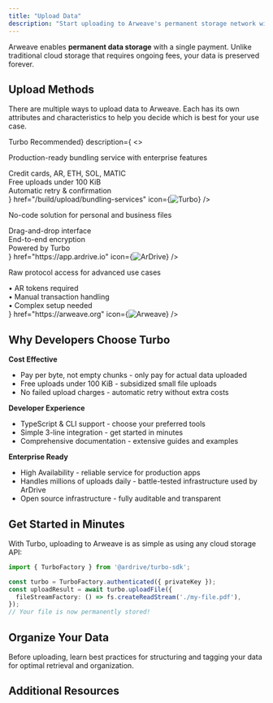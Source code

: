 ```yaml
---
title: "Upload Data"
description: "Start uploading to Arweave's permanent storage network with our recommended tools and best practices"
---
```


Arweave enables **permanent data storage** with a single payment. Unlike traditional cloud storage that requires ongoing fees, your data is preserved forever. 

## Upload Methods

There are multiple ways to upload data to Arweave. Each has its own attributes and characteristics to help you decide which is best for your use case.

<Cards>
  <Card 
    title={<span className="flex items-center gap-2">Turbo <span className="text-xs bg-green-500/10 text-green-600 dark:text-green-400 px-2 py-1 rounded-full">Recommended</span></span>}
    description={
      <>
        <p className="mb-3">Production-ready bundling service with enterprise features</p>
        <div className="space-y-1 text-sm">
          <div className="flex items-center gap-2"><CreditCard className="w-4 h-4" /> Credit cards, AR, ETH, SOL, MATIC</div>
          <div className="flex items-center gap-2"><Zap className="w-4 h-4" /> Free uploads under 100 KiB</div>
          <div className="flex items-center gap-2"><Shield className="w-4 h-4" /> Automatic retry & confirmation</div>
        </div>
      </>
    }
    href="/build/upload/bundling-services"
    icon={<Image src="/turbo.svg" alt="Turbo" width={40} height={40} />}
  />
  <Card 
    title="ArDrive"
    description={
      <>
        <p className="mb-3">No-code solution for personal and business files</p>
        <div className="space-y-1 text-sm">
          <div className="flex items-center gap-2"><Check className="w-4 h-4" /> Drag-and-drop interface</div>
          <div className="flex items-center gap-2"><Check className="w-4 h-4" /> End-to-end encryption</div>
          <div className="flex items-center gap-2"><Check className="w-4 h-4" /> Powered by Turbo</div>
        </div>
      </>
    }
    href="https://app.ardrive.io"
    icon={<Image src="/ardrive.svg" alt="ArDrive" width={40} height={40} />}
  />
  <Card 
    title="Direct to Arweave"
    description={
      <>
        <p className="mb-3">Raw protocol access for advanced use cases</p>
        <div className="space-y-1 text-sm text-muted-foreground">
          <div>• AR tokens required</div>
          <div>• Manual transaction handling</div>
          <div>• Complex setup needed</div>
        </div>
      </>
    }
    href="https://arweave.org"
    icon={<Image src="/arweave.png" alt="Arweave" width={40} height={40} />}
  />
</Cards>

## Why Developers Choose Turbo

**Cost Effective**
- Pay per byte, not empty chunks - only pay for actual data uploaded
- Free uploads under 100 KiB - subsidized small file uploads
- No failed upload charges - automatic retry without extra costs

**Developer Experience**
- TypeScript & CLI support - choose your preferred tools
- Simple 3-line integration - get started in minutes
- Comprehensive documentation - extensive guides and examples

**Enterprise Ready**
- High Availability - reliable service for production apps
- Handles millions of uploads daily - battle-tested infrastructure used by ArDrive
- Open source infrastructure - fully auditable and transparent

## Get Started in Minutes

With Turbo, uploading to Arweave is as simple as using any cloud storage API:

```typescript
import { TurboFactory } from '@ardrive/turbo-sdk';

const turbo = TurboFactory.authenticated({ privateKey });
const uploadResult = await turbo.uploadFile({
  fileStreamFactory: () => fs.createReadStream('./my-file.pdf'),
});
// Your file is now permanently stored!
```

<Cards>
  <Card 
    title="Quick Start Guide" 
    description="Upload your first file in under 5 minutes"
    href="/build/upload/bundling-services"
  />
  <Card 
    title="Payment Methods" 
    description="Credit cards, crypto, and Turbo Credits explained"
    href="/build/upload/turbo-credits"
  />
</Cards>

## Organize Your Data

Before uploading, learn best practices for structuring and tagging your data for optimal retrieval and organization.

<Cards>
  <Card 
    title="Tagging System" 
    description="Add metadata and queryable attributes to uploads"
    href="/build/upload/tagging"
  />
  <Card 
    title="Manifests" 
    description="Create folder structures and host websites"
    href="/build/upload/manifests"
  />
  <Card 
    title="Encryption" 
    description="Secure your data with client-side encryption"
    href="/build/upload/encryption"
  />
</Cards>

## Additional Resources

<Cards>
  <Card 
    title="API Reference" 
    description="Complete SDK documentation and examples"
    href="/api/upload"
  />
  <Card 
    title="Pricing Calculator" 
    description="Estimate costs for your uploads"
    href="https://turbo.ardrive.net"
  />
  <Card 
    title="Get Help" 
    description="Join our Discord community"
    href="https://discord.gg/cuCqBb5v"
  />
</Cards>
